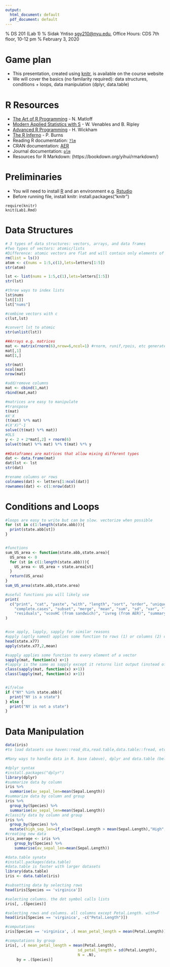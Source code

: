 ```yaml
---
output:
  html_document: default
  pdf_document: default
---
```

% DS 201 (Lab 1)
% Sidak Yntiso <sgy210@nyu.edu>, Office Hours: CDS 7th floor, 10-12 pm
% February 3, 2020



# Game plan
- This presentation, created using [knitr](http://yihui.name/knitr/), is available on the course website
- We will cover the basics (no familarity required): data structures, conditions + loops, data manipulation (dplyr, data.table)

# R Resources
- [The Art of R Programming](http://heather.cs.ucdavis.edu/~matloff/132/NSPpart.pdf) - N. Matloff
- [Modern Applied Statistics with S](http://www.stats.ox.ac.uk/pub/MASS4/) - W. Venables and B. Ripley
- [Advanced R Programming](http://adv-r.had.co.nz/) - H. Wickham
- [The R Inferno](http://www.burns-stat.com/documents/books/the-r-inferno/) - P. Burns
- Reading R documentation: <a href="http://stat.ethz.ch/R-manual/R-patched/library/stats/html/lm.html" target="_blank">`?lm`</a>
- CRAN documentation: <a href="http://cran.r-project.org/web/packages/AER/index.html" target="_blank">AER</a>
- Journal documentation: <a href="http://www.jstatsoft.org/v27/i02/">`plm`</a>
- Resources for R Markdown: (https://bookdown.org/yihui/rmarkdown/)

# Preliminaries
- You will need to install [R](https://repo.miserver.it.umich.edu/cran/) and an environment e.g. [Rstudio](https://rstudio.com/)
- Before running file, install knitr: install.packages("knitr")

```
require(knitr)
knit(Lab1.Rmd)
```

# Data Structures
```r
# 3 types of data structures: vectors, arrays, and data frames
#Two types of vectors: atomic/lists
#Difference: atomic vectors are flat and will contain only elements of same type
rm(list = ls())
atom <- c(nums = 1:5,c(1),lets=letters[1:5])
str(atom)

lst <- list(nums = 1:5,c(1),lets=letters[1:5])
str(lst)

#three ways to index lists
lst$nums
lst[[1]]
lst["nums"]

#combine vectors with c
c(lst,lst)

#convert lst to atomic
str(unlist(lst))

##Arrays e.g. matrices
mat <- matrix(rnorm(6),nrow=6,ncol=1) #rnorm, runif,rpois, etc generate random variables
mat[,1]
mat[1,]

str(mat)
ncol(mat)
nrow(mat)

#add/remove columns
mat <- cbind(1,mat)
rbind(mat,mat)

#matrices are easy to manipulate
#transpose
t(mat)
#X'X
(t(mat) %*% mat)
#(X'X)^-1
solve((t(mat) %*% mat))
#OLS
y <- 2 + 2*mat[,2] + rnorm(6)
solve(t(mat) %*% mat) %*% t(mat) %*% y
 
##Dataframes are matrices that allow mixing different types
dat <- data.frame(mat)
dat$lst <- lst
str(dat)

#rename columns or rows
colnames(dat) <- letters[1:ncol(dat)]
rownames(dat) <- c(1:nrow(dat))

```


# Conditions and Loops
```r


#loops are easy to write but can be slow. vectorize when possible
for (st in c(1:length(state.abb))){
  print(state.abb[st])
}


#functions
sum_US_area <- function(state.abb,state.area){
  US_area <- 0
  for (st in c(1:length(state.abb))){
    US_area <- US_area + state.area[st]
  }
  return(US_area)
}
sum_US_area(state.abb,state.area)

#useful functions you will likely use
print(
  c("print", "cat", "paste", "with", "length", "sort", "order", "unique", "rep", "nrow", "ncol",
    "complete.cases", "subset", "merge", "mean", "sum", "sd", "var", "lag","lm", "model.matrix","coef", "vcov",
    "residuals", "vcovHC (from sandwich)", "ivreg (from AER)", "summary", "pdf", "plot")
)


#use apply, lapply, sapply for similar reasons
#apply (aptly named) applies some function to rows (1) or columns (2) of matrix
head(state.x77)
apply(state.x77,2,mean)

#sapply applies some function to every element of a vector
sapply(mat, function(x) x+1)
#lapply is the same as sapply except it returns list output (instead of vector output)
class(sapply(mat, function(x) x+1))
class(lapply(mat, function(x) x+1))


#if/else
if ("NY" %in% state.abb){
  print("NY is a state")
} else {
  print("NY is not a state")
}

```

# Data Manipulation
```r
data(iris)
#to load datasets use haven::read_dta,read.table,data.table::fread, etc

#Many ways to handle data in R. base (above), dplyr and data.table (below)

#dplyr syntax
#install.packages("dplyr")
library(dplyr)
#summarize data by column
iris %>% 
  summarise(av_sepal_len=mean(Sepal.Length))
#summarize data by column and group
iris %>%  
  group_by(Species) %>% 
  summarise(av_sepal_len=mean(Sepal.Length))
#classify data by column and group
iris %>%  
  group_by(Species) %>% 
  mutate(high_sep_len=if_else(Sepal.Length > mean(Sepal.Length),"High","Low"))
#creating new data
iris_average <- iris %>%  
    group_by(Species) %>% 
    summarise(av_sepal_len=mean(Sepal.Length))

#data.table synatx 
#install.packages(data.table)
#data.table is faster with larger datasets
library(data.table)
iris <- data.table(iris)

#subsetting data by selecting rows
head(iris[Species == 'virginica'])

#selecting columns. the dot symbol calls lists
iris[, .(Species)]

#selecting rows and columns. all columns except Petal.Length. with=F 
head(iris[Species == 'virginica', -c("Petal.Length")])

#computations
iris[Species == 'virginica', .( mean_petal_length = mean(Petal.Length)) ]

#computations by group
iris[, .( mean_petal_length = mean(Petal.Length),
                                sd_petal_length = sd(Petal.Length),
                                N = .N),
     by = .(Species)]

```

